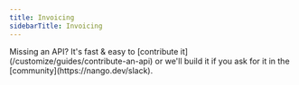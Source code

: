 ```yaml
---
title: Invoicing
sidebarTitle: Invoicing
---
```


<Tip>
    Missing an API? It's fast & easy to [contribute it](/customize/guides/contribute-an-api) or we'll build it if you ask for
    it in the [community](https://nango.dev/slack).
</Tip>

<CardGroup cols={4}>
    <Card title="Accelo" href="/integrations/all/accelo" color="#68a063" />
    <Card title="Coupa Compass" href="/integrations/all/coupa-compass" color="#68a063" />
    <Card title="Holded" href="/integrations/all/holded" color="#68a063" />
    <Card title="Pennylane" href="/integrations/all/pennylane" color="#68a063" />
    <Card title="Zoho Invoice" href="/integrations/all/zoho-invoice" color="#68a063" />
</CardGroup>
